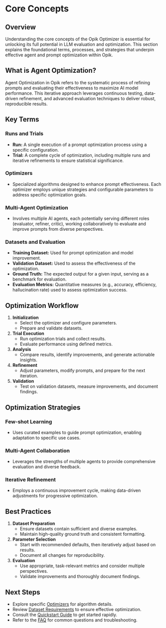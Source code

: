 # Core Concepts

## Overview

Understanding the core concepts of the Opik Optimizer is essential for unlocking
its full potential in LLM evaluation and optimization. This section explains the
foundational terms, processes, and strategies that underpin effective agent and
prompt optimization within Opik.

## What is Agent Optimization?

Agent Optimization in Opik refers to the systematic process of refining prompts
and evaluating their effectiveness to maximize AI model performance. This
iterative approach leverages continuous testing, data-driven refinement, and
advanced evaluation techniques to deliver robust, reproducible results.

## Key Terms

### Runs and Trials

- **Run:** A single execution of a prompt optimization process using a specific
  configuration.
- **Trial:** A complete cycle of optimization, including multiple runs and
  iterative refinements to ensure statistical significance.

### Optimizers

- Specialized algorithms designed to enhance prompt effectiveness. Each
  optimizer employs unique strategies and configurable parameters to address
  specific optimization goals.

### Multi-Agent Optimization

- Involves multiple AI agents, each potentially serving different roles
  (evaluator, refiner, critic), working collaboratively to evaluate and improve
  prompts from diverse perspectives.

### Datasets and Evaluation

- **Training Dataset:** Used for prompt optimization and model improvement.
- **Validation Dataset:** Used to assess the effectiveness of the optimization.
- **Ground Truth:** The expected output for a given input, serving as a
  benchmark for evaluation.
- **Evaluation Metrics:** Quantitative measures (e.g., accuracy, efficiency,
  hallucination rate) used to assess optimization success.

## Optimization Workflow

1. **Initialization**
   - Select the optimizer and configure parameters.
   - Prepare and validate datasets.
2. **Trial Execution**
   - Run optimization trials and collect results.
   - Evaluate performance using defined metrics.
3. **Analysis**
   - Compare results, identify improvements, and generate actionable insights.
4. **Refinement**
   - Adjust parameters, modify prompts, and prepare for the next iteration.
5. **Validation**
   - Test on validation datasets, measure improvements, and document findings.

## Optimization Strategies

### Few-shot Learning

- Uses curated examples to guide prompt optimization, enabling adaptation to
  specific use cases.

### Multi-Agent Collaboration

- Leverages the strengths of multiple agents to provide comprehensive evaluation
  and diverse feedback.

### Iterative Refinement

- Employs a continuous improvement cycle, making data-driven adjustments for
  progressive optimization.

## Best Practices

1. **Dataset Preparation**
   - Ensure datasets contain sufficient and diverse examples.
   - Maintain high-quality ground truth and consistent formatting.
2. **Parameter Selection**
   - Start with recommended defaults, then iteratively adjust based on results.
   - Document all changes for reproducibility.
3. **Evaluation**
   - Use appropriate, task-relevant metrics and consider multiple perspectives.
   - Validate improvements and thoroughly document findings.

## Next Steps

- Explore specific [Optimizers](/agent_optimization/overview#optimization-algorithms) for algorithm
  details.
- Review [Dataset Requirements](/agent_optimization/opik_optimizer/datasets) to
  ensure effective optimization.
- Consult the [Quickstart Guide](/agent_optimization/opik_optimizer/quickstart)
  to get started rapidly.
- Refer to the [FAQ](/agent_optimization/opik_optimizer/faq) for common
  questions and troubleshooting.
